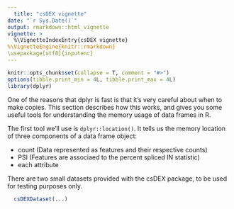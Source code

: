 ```yaml
---
  title: "csDEX vignette"
date: "`r Sys.Date()`"
output: rmarkdown::html_vignette
vignette: >
  %\VignetteIndexEntry{csDEX vignette}
%\VignetteEngine{knitr::rmarkdown}
\usepackage[utf8]{inputenc}
---
```

  
```r
knitr::opts_chunk$set(collapse = T, comment = "#>")
options(tibble.print_min = 4L, tibble.print_max = 4L)
library(dplyr)
```

One of the reasons that dplyr is fast is that it's very careful about when to make copies. This section describes how this works, and gives you some useful tools for understanding the memory usage of data frames in R.

The first tool we'll use is `dplyr::location()`. It tells us the memory location of three components of a data frame object:
  
* count (Data represented as features and their respective counts)
* PSI (Features are associaed to the percent spliced IN statistic)
* each attribute

There are two small datasets provided with the csDEX package, to be used for testing purposes only.

```r
  csDEXDataset(...)
```